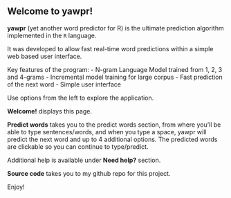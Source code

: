 ## Welcome to yawpr!

**yawpr** (yet another word predictor for R) is the ultimate prediction algorithm implemented in the `R` language. 

It was developed to allow fast real-time word predictions within a simple web based user interface.

Key features of the program:
- N-gram Language Model trained from 1, 2, 3 and 4-grams 
- Incremental model training for large corpus
- Fast prediction of the next word
- Simple user interface

Use options from the left to explore the application.

**Welcome!** displays this page.  

**Predict words** takes you to the predict words section, from where you’ll be able to type sentences/words, and when you type a space, yawpr will predict the next word and up to 4 additional options. The predicted words are clickable so you can continue to type/predict.

Additional help is available under **Need help?** section.

**Source code** takes you to my github repo for this project.

Enjoy!
